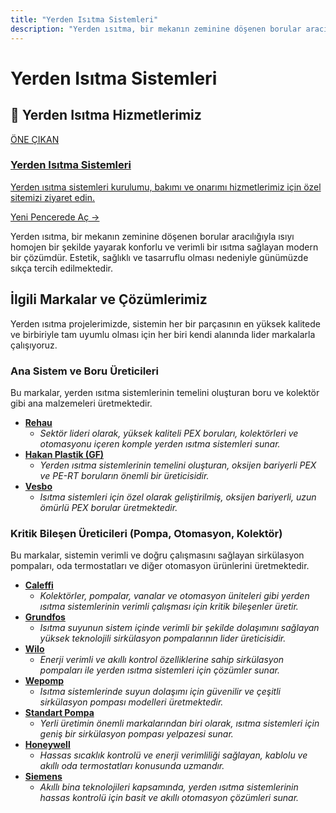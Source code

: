 ```yaml
---
title: "Yerden Isıtma Sistemleri"
description: "Yerden ısıtma, bir mekanın zeminine döşenen borular aracılığıyla ısıyı homojen bir şekilde yayarak konforlu ve verimli bir ısıtma sağlayan modern bir çözümdü..."
---
```


# Yerden Isıtma Sistemleri

## 🌟 Yerden Isıtma Hizmetlerimiz

<a href="https://yerden-isitma.gul-tekinmuhendislik.com/" target="_blank" rel="noopener noreferrer" class="link-card featured">
  <div class="link-card-content">
    <span class="badge">ÖNE ÇIKAN</span>
    <h3>Yerden Isıtma Sistemleri</h3>
    <p>Yerden ısıtma sistemleri kurulumu, bakımı ve onarımı hizmetlerimiz için özel sitemizi ziyaret edin.</p>
    <span class="link-card-cta">Yeni Pencerede Aç →</span>
  </div>
</a>

Yerden ısıtma, bir mekanın zeminine döşenen borular aracılığıyla ısıyı homojen bir şekilde yayarak konforlu ve verimli bir ısıtma sağlayan modern bir çözümdür. Estetik, sağlıklı ve tasarruflu olması nedeniyle günümüzde sıkça tercih edilmektedir.

## İlgili Markalar ve Çözümlerimiz

Yerden ısıtma projelerimizde, sistemin her bir parçasının en yüksek kalitede ve birbiriyle tam uyumlu olması için her biri kendi alanında lider markalarla çalışıyoruz.

### Ana Sistem ve Boru Üreticileri

Bu markalar, yerden ısıtma sistemlerinin temelini oluşturan boru ve kolektör gibi ana malzemeleri üretmektedir.

*   **[Rehau](/markalar/rehau)**
    *   *Sektör lideri olarak, yüksek kaliteli PEX boruları, kolektörleri ve otomasyonu içeren komple yerden ısıtma sistemleri sunar.*
*   **[Hakan Plastik (GF)](/markalar/hakan-plastik)**
    *   *Yerden ısıtma sistemlerinin temelini oluşturan, oksijen bariyerli PEX ve PE-RT boruların önemli bir üreticisidir.*
*   **[Vesbo](/markalar/vesbo)**
    *   *Isıtma sistemleri için özel olarak geliştirilmiş, oksijen bariyerli, uzun ömürlü PEX borular üretmektedir.*

### Kritik Bileşen Üreticileri (Pompa, Otomasyon, Kolektör)

Bu markalar, sistemin verimli ve doğru çalışmasını sağlayan sirkülasyon pompaları, oda termostatları ve diğer otomasyon ürünlerini üretmektedir.

*   **[Caleffi](/markalar/caleffi)**
    *   *Kolektörler, pompalar, vanalar ve otomasyon üniteleri gibi yerden ısıtma sistemlerinin verimli çalışması için kritik bileşenler üretir.*
*   **[Grundfos](/markalar/grundfos)**
    *   *Isıtma suyunun sistem içinde verimli bir şekilde dolaşımını sağlayan yüksek teknolojili sirkülasyon pompalarının lider üreticisidir.*
*   **[Wilo](/markalar/wilo)**
    *   *Enerji verimli ve akıllı kontrol özelliklerine sahip sirkülasyon pompaları ile yerden ısıtma sistemleri için çözümler sunar.*
*   **[Wepomp](/markalar/wepomp)**
    *   *Isıtma sistemlerinde suyun dolaşımı için güvenilir ve çeşitli sirkülasyon pompası modelleri üretmektedir.*
*   **[Standart Pompa](/markalar/standart)**
    *   *Yerli üretimin önemli markalarından biri olarak, ısıtma sistemleri için geniş bir sirkülasyon pompası yelpazesi sunar.*
*   **[Honeywell](/markalar/honeywell)**
    *   *Hassas sıcaklık kontrolü ve enerji verimliliği sağlayan, kablolu ve akıllı oda termostatları konusunda uzmandır.*
*   **[Siemens](/markalar/siemens)**
    *   *Akıllı bina teknolojileri kapsamında, yerden ısıtma sistemlerinin hassas kontrolü için basit ve akıllı otomasyon çözümleri sunar.*

